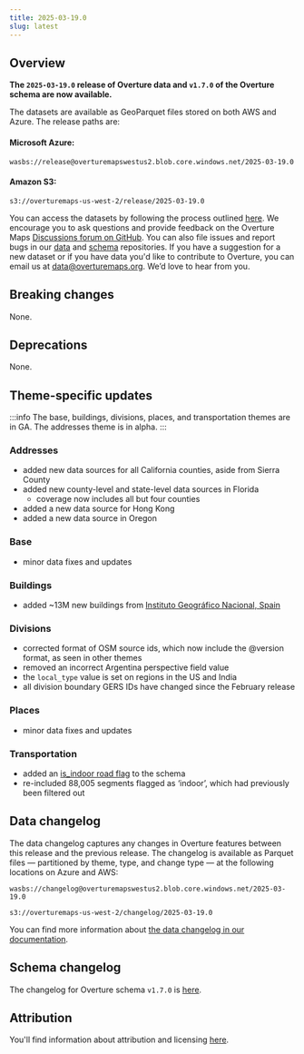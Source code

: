 ```yaml
---
title: 2025-03-19.0
slug: latest
---
```


## Overview

**The `2025-03-19.0` release of Overture data and `v1.7.0` of the Overture schema are now available.** 

The datasets are available as GeoParquet files stored on both AWS and Azure. The release paths are:

#### Microsoft Azure:
```
wasbs://release@overturemapswestus2.blob.core.windows.net/2025-03-19.0
```

#### Amazon S3:
```
s3://overturemaps-us-west-2/release/2025-03-19.0
```

You can access the datasets by following the process outlined [here](/getting-data). We encourage you to ask questions and provide feedback on the Overture Maps [Discussions forum on GitHub](https://github.com/orgs/OvertureMaps/discussions). You can also file issues and report bugs in our [data](https://github.com/OvertureMaps/data/issues) and [schema](https://github.com/OvertureMaps/schema/issues) repositories. If you have a suggestion for a new dataset or if you have data you'd like to contribute to Overture, you can email us at data@overturemaps.org. We’d love to hear from you.


## Breaking changes

None.

## Deprecations

None.

## Theme-specific updates

:::info
The base, buildings, divisions, places, and transportation themes are in GA. The addresses theme is in alpha. 
:::

### Addresses

- added new data sources for all California counties, aside from Sierra County
- added new county-level and state-level data sources in Florida
	- coverage now includes all but four counties
- added a new data source for Hong Kong
- added a new data source in Oregon


### Base

- minor data fixes and updates

### Buildings

- added ~13M new buildings from [Instituto Geográfico Nacional, Spain](https://www.ign.es)


### Divisions

- corrected format of OSM source ids, which now include the @version format, as seen in other themes
- removed an incorrect Argentina perspective field value
- the `local_type` value is set on regions in the US and India
- all division boundary GERS IDs have changed since the February release


### Places

- minor data fixes and updates


### Transportation

- added an [is_indoor road flag](https://github.com/OvertureMaps/schema/pull/327#event-16716730346) to the schema
- re-included 88,005 segments flagged as ‘indoor’, which had previously been filtered out

  
## Data changelog

The data changelog captures any changes in Overture features between this release and the previous release. The changelog is available as Parquet files &mdash; partitioned by theme, type, and change type &mdash; at the following locations on Azure and AWS:

```
wasbs://changelog@overturemapswestus2.blob.core.windows.net/2025-03-19.0
```
```
s3://overturemaps-us-west-2/changelog/2025-03-19.0
```

You can find more information about [the data changelog in our documentation](https://docs.overturemaps.org/gers/changelog/).

## Schema changelog
The changelog for Overture schema `v1.7.0` is [here](https://github.com/OvertureMaps/schema/releases). 

## Attribution  

You'll find information about attribution and licensing [here](/attribution).
